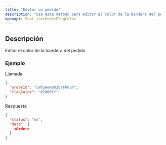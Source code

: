 ```yaml
---
title: "Editar un pedido"
description: "Usa este metodo para editar el color de la bandera del pedido"
openapi: Post /setOrderFlagColor
---
```


## Descripción

Editar el color de la bandera del pedido


### Ejemplo

Llamada


```json 
{
  "orderId": "LWfpAeNQR2grFPHuR",
  "flagColor": "#2866ff"
}
```

Respuesta

```json 
{
  "status": "ok",
  "data": {
    <Order>
  }
}
```